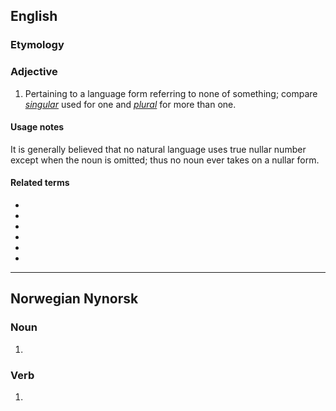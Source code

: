 ==English==

===Etymology===
{{suffix|en|null|ar}}

===Adjective===
{{en-adj|-}}

# {{lb|en|grammar}} Pertaining to a language form referring to none of something; compare ''[[singular]]'' used for one and ''[[plural]]'' for more than one.

====Usage notes====
It is generally believed that no natural language uses true nullar number except when the noun is omitted; thus no noun ever takes on a nullar form.

====Related terms====
* {{l|en|dual}}
* {{l|en|paucal}}
* {{l|en|plural}}
* {{l|en|singular}}
* {{l|en|singulative}}
* {{l|en|trial}}

----

==Norwegian Nynorsk==

===Noun===
{{head|nn|noun form|g=m}}

# {{plural indefinite of|null|lang=nn}}

===Verb===
{{nn-verb-form}}

# {{nn-verb-form of|present tense|null}}